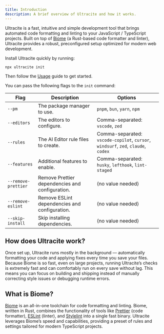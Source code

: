 ```yaml
---
title: Introduction
description: A brief overview of Ultracite and how it works.
---
```


Ultracite is a fast, intuitive and simple development tool that brings automated code formatting and linting to your JavaScript / TypeScript projects. Built on top of [Biome](https://biomejs.dev/) (a Rust-based code formatter and linter), Ultracite provides a robust, preconfigured setup optimized for modern web development.

Install Ultracite quickly by running:

```package-install
npx ultracite init
```

Then follow the [Usage](/usage) guide to get started.

You can pass the following flags to the `init` command:

| Flag                | Description                                      | Options                                                                 |
|---------------------|--------------------------------------------------|-------------------------------------------------------------------------|
| `--pm`              | The package manager to use.                      | `pnpm`, `bun`, `yarn`, `npm`                                            |
| `--editors`         | The editors to configure.                        | Comma-separated: `vscode`, `zed`                                        |
| `--rules`           | The AI Editor rule files to create.              | Comma-separated: `vscode-copilot`, `cursor`, `windsurf`, `zed`, `claude`, `codex` |
| `--features`        | Additional features to enable.                   | Comma-separated: `husky`, `lefthook`, `lint-staged`                     |
| `--remove-prettier` | Remove Prettier dependencies and configuration.  | (no value needed)                                                       |
| `--remove-eslint`   | Remove ESLint dependencies and configuration.    | (no value needed)                                                       |
| `--skip-install`    | Skip installing dependencies.                    | (no value needed)                                                       |

## How does Ultracite work?

Once set up, Ultracite runs mostly in the background — automatically formatting your code and applying fixes every time you save your files. Because Biome is so fast, even on large projects, running Ultracite’s checks is extremely fast and can comfortably run on every save without lag. This means you can focus on building and shipping instead of manually correcting style issues or debugging runtime errors.

## What is Biome?

[Biome](https://biomejs.dev/) is an all-in-one toolchain for code formatting and linting. Biome, written in Rust, combines the functionality of tools like [Prettier](https://prettier.io/) (code formatter), [ESLint](https://eslint.org/) (linter), and [Stylelint](https://stylelint.io/) into a single fast binary. Ultracite leverages Biome’s speed and capabilities, providing a preset of rules and settings tailored for modern TypeScript projects.
